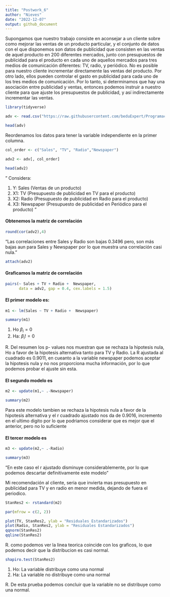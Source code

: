 ```yaml
---
title: "Postwork_6"
author: "Nieves"
date: "2022-12-07"
output: github_document
---
```


Supongamos que nuestro trabajo consiste en aconsejar a un cliente sobre
como mejorar las ventas de un producto particular, y el conjunto de datos
con el que disponemos son datos de publicidad que consisten en las ventas
de aquel producto en 200 diferentes mercados, junto con presupuestos de
publicidad para el producto en cada uno de aquellos mercados para tres
medios de comunicación diferentes: TV, radio, y periódico. No es posible
para nuestro cliente incrementar directamente las ventas del producto. Por
otro lado, ellos pueden controlar el gasto en publicidad para cada uno de
los tres medios de comunicación. Por lo tanto, si determinamos que hay una
asociación entre publicidad y ventas, entonces podemos instruir a nuestro
cliente para que ajuste los presupuestos de publicidad, y así
indirectamente incrementar las ventas.

```r
library(tidyverse)
```


```r
adv <- read.csv("https://raw.githubusercontent.com/beduExpert/Programacion-R-Santander-2022/main/Sesion-06/data/advertising.csv")
```

```r
head(adv)
```

Reordenamos los datos para tener la variable independiente en la primer columna.

```r
col_order <- c("Sales", "TV", "Radio","Newspaper")
```

```r
adv2 <- adv[, col_order]
```

```r
head(adv2)
```
"
Considera:
  
1. Y: Sales (Ventas de un producto)
2. X1: TV (Presupuesto de publicidad en TV para el producto)
3. X2: Radio (Presupuesto de publicidad en Radio para el producto)
4. X3: Newspaper (Presupuesto de publicidad en Periódico para el producto) "

#### Obtenemos la matriz de correlación

```r
round(cor(adv2),4)
```

"Las correlaciones entre Sales y Radio son bajas 0.3496 pero, 
son más bajas aun para Sales y Newspaper por lo que muestra una correlación casi nula. "

```r
attach(adv2)
```

#### Graficamos la matriz de correlación


```r
pairs(~ Sales + TV + Radio +  Newspaper, 
      data = adv2, gap = 0.4, cex.labels = 1.5)
```

#### El primer modelo es:

```r
m1 <- lm(Sales ~ TV + Radio +  Newspaper)
```

```r
summary(m1)
```

1. Ho $\beta_i =0$ 
2. Ha: $\beta_i != 0$

R. Del resumen los p- values nos muestran que se rechaza la hipotesis nula, 
Ho a favor de la hipotesis alternativa tanto para TV  y Radio. La R ajustada al 
 cuadrado es 0.9011, en cueanto a la variable newspaper podemos aceptar la hipotesis nula
 y no nos proporciona mucha información, por lo que podemos probar el ajuste sin esta.
 
#### El segundo modelo es

```r
m2 <- update(m1,~ .-Newspaper)
```

```r
summary(m2)
```

Para este modelo tambien se rechaza la hipotesis nula a favor de la hipotesis alternativa
y el r cuadrado ajustado nos da de 0.9016, incremento en el ultimo digito por lo que podriamos considerar 
que es mejor que el anterior, pero no lo suficiente

#### El tercer modelo es

```r
m3 <- update(m2,~ .-Radio)
```

```r
summary(m3)
```

"En este caso el r ajustado disminuye considerablemente, por lo que podemos descartar 
definitivamente este modelo"

 Mi recomendación al cliente, seria que invierta mas presupuesto en publicidad para TV
 y en radio en menor medida, dejando de fuera el periodico.

```r
StanRes2 <- rstandard(m2) 
```

```r
par(mfrow = c(2, 2))

plot(TV, StanRes2, ylab = "Residuales Estandarizados")
plot(Radio, StanRes2, ylab = "Residuales Estandarizados")
qqnorm(StanRes2)
qqline(StanRes2)
```

R. como podemos ver la linea teorica coincide con los graficos, lo que podemos 
decir que la distribucion es casi normal.


```r
shapiro.test(StanRes2)
```

1. Ho: La variable distribuye como una normal
2. Ha: La variable no distribuye como una normal

R. De esta prueba podemos concluir que la variable no se distribuye como una normal. 




